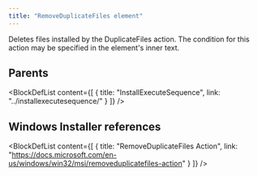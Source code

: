 ```yaml
---
title: "RemoveDuplicateFiles element"
---
```



Deletes files installed by the DuplicateFiles action. The condition for this action may be specified in the element's inner text.


## Parents

<BlockDefList content={[
    {
      title: "InstallExecuteSequence",
      link: "../installexecutesequence/"
    }
  ]}
/>

## Windows Installer references

<BlockDefList content={[
    {
      title: "RemoveDuplicateFiles Action",
      link: "https://docs.microsoft.com/en-us/windows/win32/msi/removeduplicatefiles-action"
    }
  ]}
/>
